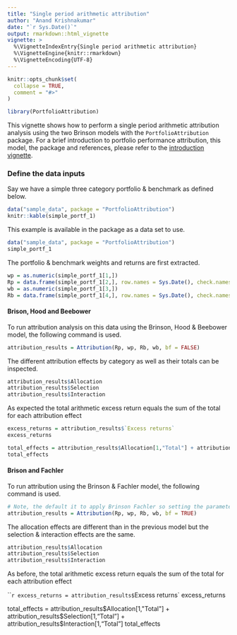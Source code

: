 ```yaml
---
title: "Single period arithmetic attribution"
author: "Anand Krishnakumar"
date: "`r Sys.Date()`"
output: rmarkdown::html_vignette
vignette: >
  %\VignetteIndexEntry{Single period arithmetic attribution}
  %\VignetteEngine{knitr::rmarkdown}
  %\VignetteEncoding{UTF-8}
---
```


```r
knitr::opts_chunk$set(
  collapse = TRUE,
  comment = "#>"
)

library(PortfolioAttribution)
```

This vignette shows how to perform a single period arithmetic attribution analysis using the two Brinson models with the `PortfolioAttribution` package. For a brief introduction to portfolio performance attribution, this model, the package and references, please refer to the [introduction vignette](introduction.html).



### Define the data inputs

Say we have a simple three category portfolio & benchmark as defined below.

```r
data("sample_data", package = "PortfolioAttribution")
knitr::kable(simple_portf_1)
```

This example is available in the package as a data set to use.
```r
data("sample_data", package = "PortfolioAttribution")
simple_portf_1
```

The portfolio & benchmark weights and returns are first extracted.

```r
wp = as.numeric(simple_portf_1[1,])
Rp = data.frame(simple_portf_1[2,], row.names = Sys.Date(), check.names = FALSE)
wb = as.numeric(simple_portf_1[3,])
Rb = data.frame(simple_portf_1[4,], row.names = Sys.Date(), check.names = FALSE)
```

#### Brison, Hood and Beebower

To run attribution analysis on this data using the Brinson, Hood & Beebower model, the following command is used.

```r
attribution_results = Attribution(Rp, wp, Rb, wb, bf = FALSE)
```

The different attribution effects by category as well as their totals can be inspected.

```r
attribution_results$Allocation
attribution_results$Selection
attribution_results$Interaction
```

As expected the total arithmetic excess return equals the sum of the total for each attribution effect

```r
excess_returns = attribution_results$`Excess returns`
excess_returns

total_effects = attribution_results$Allocation[1,"Total"] + attribution_results$Selection[1,"Total"] + attribution_results$Interaction[1,"Total"]
total_effects
```


#### Brison and Fachler

To run attribution using the Brinson & Fachler model, the following command is used.

```r
# Note, the default it to apply Brinson Fachler so setting the parameter 'bf' to TRUE is optional.
attribution_results = Attribution(Rp, wp, Rb, wb, bf = TRUE)
```

The allocation effects are different than in the previous model but the selection & interaction effects are the same.

```r
attribution_results$Allocation
attribution_results$Selection
attribution_results$Interaction
```

As before, the total arithmetic excess return equals the sum of the total for each attribution effect

```r
excess_returns = attribution_results$`Excess returns`
excess_returns

total_effects = attribution_results$Allocation[1,"Total"] + attribution_results$Selection[1,"Total"] + attribution_results$Interaction[1,"Total"]
total_effects
